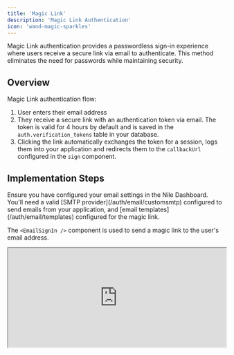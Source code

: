 ```yaml
---
title: 'Magic Link'
description: 'Magic Link Authentication'
icon: 'wand-magic-sparkles'
---
```


Magic Link authentication provides a passwordless sign-in experience where users 
receive a secure link via email to authenticate. This method eliminates the need for 
passwords while maintaining security.

## Overview

Magic Link authentication flow:
1. User enters their email address
2. They receive a secure link with an authentication token via email. The token is valid for 4 hours by default and is saved in the `auth.verification_tokens` table in your database. 
3. Clicking the link automatically exchanges the token for a session, logs them into your application and redirects them to the `callbackUrl` configured in the `sign` component.

## Implementation Steps

<Steps>
<DbCreds />
<Step title="Configure Email Settings">
Ensure you have configured your email settings in the Nile Dashboard. You'll need a valid 
[SMTP provider](/auth/email/customsmtp) configured to send emails from your 
application, and [email templates](/auth/email/templates) configured for the magic link.
</Step>
<CreateNextApp />
<InstallNile />
<Step title="Frontend Implementation">

The `<EmailSignIn />` component is used to send a magic link to the user's email address.

<Tabs>
<Tab title="Preview">
<iframe src="https://storybook.thenile.dev/iframe.html?args=&globals=&id=social-email--sign-in-with-email" width="100%" height="230px" className="rounded-xl"/>
</Tab>
    <Tab title="Component">
    ```jsx 
    import { EmailSignIn } from "@niledatabase/react";

    export default function SignUpPage() {
    return <EmailSignIn callbackUrl="/dashboard" />
    }
    ```
    </Tab>
    </Tabs>
</Step>
</Steps>







